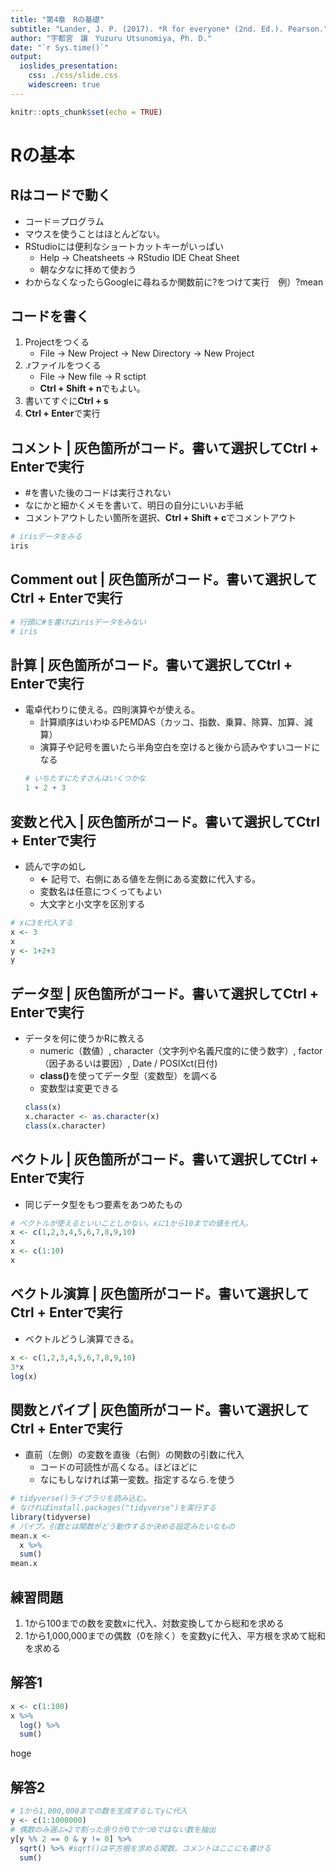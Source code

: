 ```yaml
---
title: "第4章　Rの基礎"
subtitle: "Lander, J. P. (2017). *R for everyone* (2nd. Ed.). Pearson."
author: "宇都宮　譲　Yuzuru Utsunomiya, Ph. D."
date: "`r Sys.time()`"
output:
  ioslides_presentation:
    css: ./css/slide.css
    widescreen: true
---
```


```r
knitr::opts_chunk$set(echo = TRUE)
```

# Rの基本

## Rはコードで動く
+ コード＝プログラム
+ マウスを使うことはほとんどない。
+ RStudioには便利なショートカットキーがいっぱい
    - Help $\rightarrow$ Cheatsheets $\rightarrow$ RStudio IDE Cheat Sheet
    - 朝な夕なに拝めて使おう
+ わからなくなったらGoogleに尋ねるか関数前に?をつけて実行　例）?mean

## コードを書く
1. Projectをつくる
    - File $\rightarrow$ New Project $\rightarrow$ New Directory $\rightarrow$ New Project
2. .rファイルをつくる
    - File $\rightarrow$ New file $\rightarrow$ R sctipt
    - **Ctrl + Shift + n**でもよい。
3. 書いてすぐに**Ctrl + s**
4. **Ctrl + Enter**で実行

## コメント | 灰色箇所がコード。書いて選択して**Ctrl + Enter**で実行
+ #を書いた後のコードは実行されない
+ なにかと細かくメモを書いて、明日の自分にいいお手紙
+ コメントアウトしたい箇所を選択、**Ctrl + Shift + c**でコメントアウト

```r
# irisデータをみる
iris
```

## Comment out | 灰色箇所がコード。書いて選択して**Ctrl + Enter**で実行
```r
# 行頭に#を書けばirisデータをみない
# iris
```

## 計算 | 灰色箇所がコード。書いて選択して**Ctrl + Enter**で実行
+ 電卓代わりに使える。四則演算やが使える。
    - 計算順序はいわゆるPEMDAS（カッコ、指数、乗算、除算、加算、減算）
    - 演算子や記号を置いたら半角空白を空けると後から読みやすいコードになる
```r
# いちたすにたすさんはいくつかな
1 + 2 + 3
```

## 変数と代入 | 灰色箇所がコード。書いて選択して**Ctrl + Enter**で実行
+ 読んで字の如し 
    - **<-** 記号で、右側にある値を左側にある変数に代入する。
    - 変数名は任意につくってもよい
    - 大文字と小文字を区別する

```r
# xに3を代入する
x <- 3
x
y <- 1+2+3
y
```

## データ型 | 灰色箇所がコード。書いて選択して**Ctrl + Enter**で実行
+ データを何に使うかRに教える
    - numeric（数値）, character（文字列や名義尺度的に使う数字）, factor（因子あるいは要因）, Date / POSIXct(日付)
    - **class()**を使ってデータ型（変数型）を調べる
    - 変数型は変更できる
```r
class(x)
x.character <- as.character(x)
class(x.character)
```

## ベクトル | 灰色箇所がコード。書いて選択して**Ctrl + Enter**で実行
+ 同じデータ型をもつ要素をあつめたもの

```r
# ベクトルが使えるといいことしかない。xに1から10までの値を代入。
x <- c(1,2,3,4,5,6,7,8,9,10)
x
x <- c(1:10)
x
```

## ベクトル演算 | 灰色箇所がコード。書いて選択して**Ctrl + Enter**で実行
+ ベクトルどうし演算できる。

```r
x <- c(1,2,3,4,5,6,7,8,9,10)
3*x
log(x)
```

## 関数とパイプ | 灰色箇所がコード。書いて選択して**Ctrl + Enter**で実行
+ 直前（左側）の変数を直後（右側）の関数の引数に代入
    - コードの可読性が高くなる。ほどほどに
    - なにもしなければ第一変数。指定するなら.を使う

```r
# tidyverse()ライブラリを読み込む。
# なければinstall.packages("tidyverse")を実行する
library(tidyverse)
# パイプ。引数とは関数がどう動作するか決める設定みたいなもの
mean.x <- 
  x %>% 
  sum()
mean.x
```

## 練習問題
1. 1から100までの数を変数xに代入、対数変換してから総和を求める
2. 1から1,000,000までの偶数（0を除く）を変数yに代入、平方根を求めて総和を求める

## 解答1 

```r
x <- c(1:100)
x %>% 
  log() %>% 
  sum()
```

hoge

## 解答2

```r
# 1から1,000,000までの数を生成するしてyに代入
y <- c(1:1000000)
# 偶数のみ選ぶ=2で割った余りが0でかつ0ではない数を抽出
y[y %% 2 == 0 & y != 0] %>% 
  sqrt() %>% #sqrt()は平方根を求める関数。コメントはここにも書ける
  sum()
```
